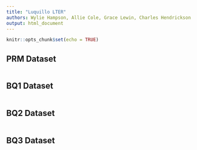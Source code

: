 ```yaml
---
title: "Luquillo LTER"
authors: Wylie Hampson, Allie Cole, Grace Lewin, Charles Hendrickson
output: html_document
---
```


```r
knitr::opts_chunk$set(echo = TRUE)
```

## PRM Dataset

```r

```

## BQ1 Dataset

```r

```

## BQ2 Dataset

```r

```

## BQ3 Dataset

```r

```

